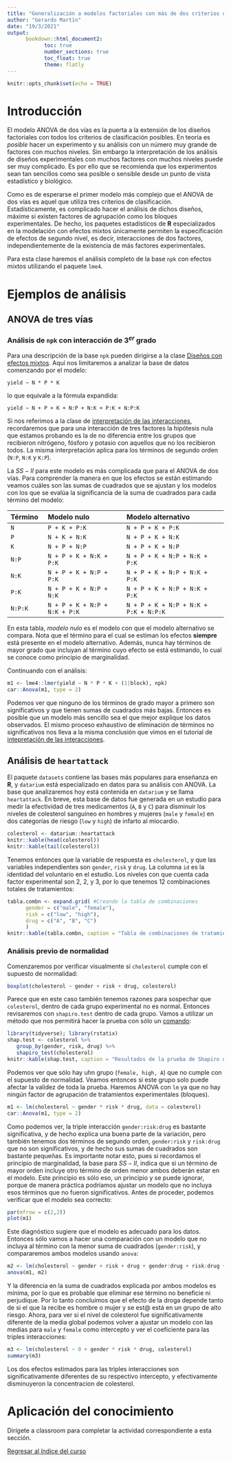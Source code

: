 ```yaml
---
title: "Generalización a modelos factoriales con más de dos criterios de clasificación"
author: "Gerardo Martín"
date: "19/3/2021"
output:
      bookdown::html_document2:
            toc: true 
            number_sections: true
            toc_float: true
            theme: flatly
---
```


```r
knitr::opts_chunk$set(echo = TRUE)
```

# Introducción

El modelo ANOVA de dos vías es la puerta a la extensión de los diseños factoriales con todos los criterios de clasificación posibles. En teoría es *posible* hacer un experimento y su análisis con un número muy grande de factores con muchos niveles. Sin embargo la interpretación de los análisis de diseños experimentales con muchos factores con muchos niveles puede ser muy complicado. Es por ello que se recomienda que los experimentos sean tan sencillos como sea posible o sensible desde un punto de vista estadístico y biológico.

Como es de esperarse el primer modelo más complejo que el ANOVA de dos vías es aquel que utiliza tres criterios de clasificación. Estadísticamente, es complicado hacer el análisis de dichos diseños, máxime si existen factores de agrupación como los bloques experimentales. De hecho, los paquetes estadísticos de **R** especializados en la modelación con efectos mixtos únicamente permiten la especificación de efectos de segundo nivel, es decir, interacciones de dos factores, independientemente de la existencia de más factores experimentales.

Para esta clase haremos el análisis completo de la base `npk` con efectos mixtos utilizando el paquete `lme4`. 

# Ejemplos de análisis

## ANOVA de tres vías

### Análisis de `npk` con interacción de $3^{er}$ grado

Para una descripción de la base `npk` pueden dirigirse a la clase [Diseños con efectos mixtos](../Unidad 3-ANOVA II/Diseño-efectos-mixtos.html). Aquí nos limitaremos a analizar la base de datos comenzando por el modelo:

`yield ~ N * P * K`

lo que equivale a la fórmula expandida:

`yield ~ N + P + K + N:P + N:K + P:K + N:P:K`

Si nos referimos a la clase de [interpretación de las interacciones](../Unidad 3-ANOVA II/Interpretacion-interacciones.html), recordaremos que para una interacción de tres factores la hipótesis nula que estamos probando es la de no diferencia entre los grupos que recibieron nitrógeno, fósforo y potasio con aquellos que no los recibieron todos. La misma interpretación aplica para los términos de segundo orden (`N:P`, `N:K` y `K:P`). 

La $SS-II$ para este modelo es más complicada que para el ANOVA de dos vías. Para comprender la manera en que los efectos se están estimando veamos cuáles son las sumas de cuadrados que se ajustan y los modelos con los que se evalúa la significancia de la suma de cuadrados para cada término del modelo:


| **Término ** | Modelo nulo                  | Modelo alternativo                   |
|:-------------|:-----------------------------|:-------------------------------------|
| `N`          |`P + K + P:K`                 |`N + P + K + P:K`                     |
| `P`          |`N + K + N:K`                 |`N + P + K + N:K`                     |
| `K`          |`N + P + N:P`                 |`N + P + K + N:P`                     |
| `N:P`        |`N + P + K + N:K + P:K`       |`N + P + K + N:P + N:K + P:K`         |
| `N:K`        |`N + P + K + N:P + P:K`       |`N + P + K + N:P + N:K + P:K`         |
| `P:K`        |`N + P + K + N:P + N:K`       |`N + P + K + N:P + N:K + P:K`         |
| `N:P:K`      |`N + P + K + N:P + N:K + P:K` |`N + P + K + N:P + N:K + P:K + N:P:K` |

En esta tabla, *modelo nulo* es el modelo con que el modelo alternativo se compara. Nota que el término para el cual se estiman los efectos **siempre** está presente en el modelo alternativo. Además, nunca hay términos de mayor grado que incluyan al término cuyo efecto se está estimando, lo cual se conoce como principio de marginalidad.

Continuando con el análisis:

```r
m1 <- lme4::lmer(yield ~ N * P * K + (1|block), npk)
car::Anova(m1, type = 2)
```

Podemos ver que ninguno de los términos de grado mayor a primero son significativos y que tienen sumas de cuadrados más bajas. Entonces es posible que un modelo más sencillo sea el que mejor explique los datos observados. El mismo proceso exhaustivo de eliminación de términos no significativos nos lleva a la misma conclusión que vimos en el tutorial de [intepretación de las interacciones](../Unidad 3-ANOVA II/Interpretacion-interacciones.html).

## Análisis de `heartattack`

El paquete `datasets` contiene las bases más populares para enseñanza en **R**, y `datarium` está especializado en datos para su análisis con ANOVA. La base que analizaremos hoy está contenida en `datarium` y se llama `heartattack`. En breve, esta base de datos fue generada en un estudio para medir la efectividad de tres medicamentos (`A`, `B` y `C`) para disminuir los niveles de colesterol sanguíneo en hombres y mujeres (`male` y `female`) en dos categorías de riesgo (`low` y `high`) de infarto al miocardio.

```r
colesterol <- datarium::heartattack
knitr::kable(head(colesterol))
knitr::kable(tail(colesterol))
```

Tenemos entonces que la variable de respuesta es `cholesterol`, y que las variables independientes son `gender`, `risk` y `drug`. La columna `id` es la identidad del voluntario en el estudio. Los niveles con que cuenta cada factor experimental son 2, 2, y 3, por lo que tenemos 12 combinaciones totales de tratamientos:

```r
tabla.combn <- expand.grid( #Creando la tabla de combinaciones
      gender = c("male", "female"),
      risk = c("low", "high"),
      drug = c("A", "B", "C")
      )
knitr::kable(tabla.combn, caption = "Tabla de combinaciones de tratamientos de `heartattack`")
```

### Análisis previo de normalidad

Comenzaremos por verificar visualmente si `cholesterol` cumple con el supuesto de normalidad:

```r
boxplot(cholesterol ~ gender + risk + drug, colesterol)
```

Parece que en este caso también tenemos razones para sospechar que `colesterol`, dentro de cada grupo experimental no es normal. Entonces revisaremos con `shapiro.test` dentro de cada grupo. Vamos a utilizar un método que nos permitirá hacer la prueba con sólo un [comando](https://www.datanovia.com/en/lessons/anova-in-r/#summary-statistics-1):

```r
library(tidyverse); library(rstatix)
shap.test <- colesterol %>%
   group_by(gender, risk, drug) %>%
   shapiro_test(cholesterol)
knitr::kable(shap.test, caption = "Resultados de la prueba de Shapiro dentro de cada grupo experimental.")
```
Podemos ver que sólo hay uhn grupo (`female, high, A`) que no cumple con el supuesto de normalidad. Veamos entonces si este grupo solo puede afectar la validez de toda la prueba. Haremos ANOVA con `lm` ya que no hay ningún factor de agrupación de tratamientos experimentales (bloques).

```r
m1 <- lm(cholesterol ~ gender * risk * drug, data = colesterol)
car::Anova(m1, type = 2)
```
Como podemos ver, la triple interacción `gender:risk:drug` es bastante significativa, y de hecho explica una buena parte de la variación, pero también tenemos dos términos de segundo orden, `gender:risk` y `risk:drug` que no son significativos, y de hecho sus sumas de cuadrados son bastante pequeñas. Es importante notar esto, pues si recordamos el principio de marginalidad, la base para $SS-II$, indica que si un término de mayor orden incluye otro término de orden menor ambos deberán estar en el modelo. Este principio es sólo eso, un principio y se puede ignorar, porque de manera práctica podríamos ajustar un modelo que no incluya esos términos que no fueron significativos. Antes de proceder, podemos verificar que el modelo sea correcto:

```r
par(mfrow = c(2,2))
plot(m1)
```

Este diagnóstico sugiere que el modelo es adecuado para los datos. Entonces sólo vamos a hacer una comparación con un modelo que no incluya al término con la menor suma de cuadrados (`gender:risk`), y compararemos ambos modelos usando `anova`:

```r
m2 <- lm(cholesterol ~ gender + risk + drug + gender:drug + risk:drug + gender : risk : drug, data = colesterol)
anova(m1, m2)
```

Y la diferencia en la suma de cuadrados explicada por ambos modelos es mínima, por lo que es probable que eliminar ese término no beneficie ni perjudique. Por lo tanto concluimos que el efecto de la droga depende tanto de si el que la recibe es hombre o mujer y se est@ está en un grupo de alto riesgo. Ahora, para ver si el nivel de colesterol fue significativamente diferente de la media global podemos volver a ajustar un modelo con las medias para `male` y `female`  como intercepto y ver el coeficiente para las triples interacciones:

```r
m3 <- lm(cholesterol ~ 0 + gender * risk * drug, colesterol)
summary(m3)
```

Los dos efectos estimados para las triples interacciones son significativamente diferentes de su respectivo intercepto, y efectivamente disminuyeron la concentracion de colesterol.

# Aplicación del conocimiento

Dirígete a classroom para completar la actividad correspondiente a esta sección.

[Regresar al índice del curso](../index.html)
